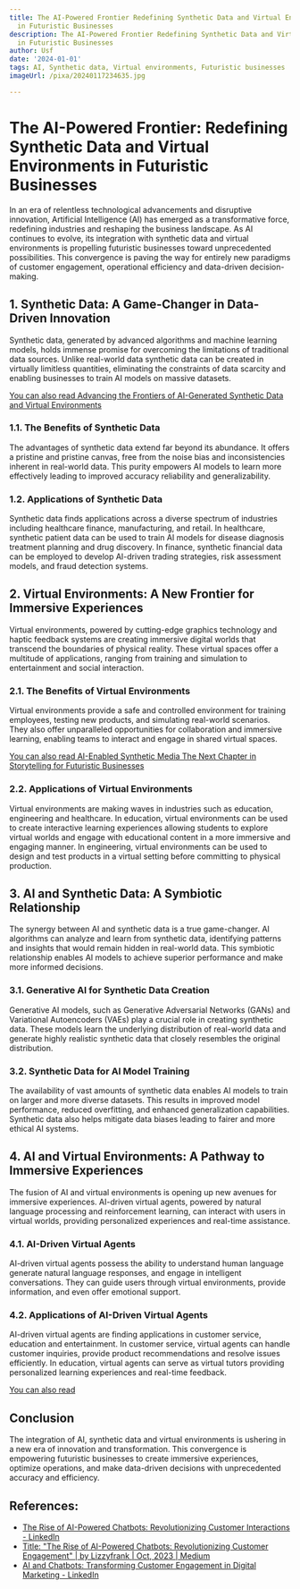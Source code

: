 ```yaml
---
title: The AI-Powered Frontier Redefining Synthetic Data and Virtual Environments
  in Futuristic Businesses
description: The AI-Powered Frontier Redefining Synthetic Data and Virtual Environments
  in Futuristic Businesses
author: Usf
date: '2024-01-01'
tags: AI, Synthetic data, Virtual environments, Futuristic businesses
imageUrl: /pixa/20240117234635.jpg

---
```

# The AI-Powered Frontier: Redefining Synthetic Data and Virtual Environments in Futuristic Businesses

In an era of relentless technological advancements  and disruptive innovation, Artificial Intelligence (AI) has emerged as a transformative force, redefining industries and reshaping the business landscape. As AI continues to evolve, its  integration with synthetic data and virtual  environments is propelling futuristic businesses toward unprecedented possibilities. This convergence is paving  the way  for entirely new paradigms of customer engagement, operational efficiency and data-driven decision-making.

##  1. Synthetic Data: A Game-Changer in Data-Driven Innovation

Synthetic data, generated by advanced algorithms and machine learning models, holds  immense promise for overcoming the limitations of traditional data sources. Unlike real-world data  synthetic data can be created in virtually limitless  quantities, eliminating the  constraints  of data  scarcity  and enabling businesses to train AI models on massive datasets.

[You can also read Advancing the Frontiers of AI-Generated Synthetic Data  and Virtual Environments](Advancing%20the%20Frontiers%20of%20AI-Generated%20Synthetic%20Data%20and%20Virtual%20Environments)


###  1.1. The Benefits of Synthetic Data

The  advantages of synthetic  data extend far beyond its abundance. It offers a pristine and pristine canvas, free from  the noise bias and inconsistencies inherent in real-world data. This purity empowers AI models to learn more effectively leading to improved accuracy reliability and  generalizability.

### 1.2. Applications of Synthetic Data

Synthetic data finds applications across a diverse spectrum of industries including healthcare finance, manufacturing, and retail. In healthcare, synthetic patient data can be used to train AI models for disease diagnosis treatment planning and drug discovery. In finance, synthetic financial data can be employed  to develop AI-driven  trading strategies, risk  assessment models, and fraud detection systems.

## 2. Virtual Environments: A New Frontier for Immersive Experiences

Virtual environments, powered by cutting-edge graphics technology  and haptic feedback systems are creating immersive digital worlds that transcend the boundaries of physical  reality. These virtual spaces  offer a multitude of applications, ranging from training  and simulation to entertainment and social interaction.

### 2.1.  The Benefits of Virtual Environments

Virtual environments provide  a safe and controlled  environment for training employees, testing new products, and simulating real-world scenarios. They also offer unparalleled opportunities for collaboration and immersive learning, enabling teams to interact and  engage in shared virtual  spaces.

[You  can also read AI-Enabled Synthetic Media The Next  Chapter in Storytelling for Futuristic Businesses](AI-Enabled%20Synthetic%20Media%20The%20Next%20Chapter%20in%20Storytelling%20for%20Futuristic%20Businesses)


###  2.2. Applications of  Virtual Environments

Virtual  environments are making waves in industries  such as education, engineering and healthcare.  In education, virtual environments can be used to  create interactive learning experiences allowing students to explore virtual  worlds and engage with  educational content in  a more immersive and engaging manner. In engineering, virtual environments can be used to design and test products in a virtual setting before committing to physical production.

##  3. AI and Synthetic Data: A Symbiotic Relationship

The synergy between AI and synthetic data is a true game-changer. AI algorithms can analyze and learn from synthetic data,  identifying patterns and insights that would remain hidden in real-world data. This symbiotic relationship enables  AI models to achieve superior performance and make  more informed decisions.

### 3.1. Generative  AI for  Synthetic Data Creation

Generative AI models, such as Generative Adversarial Networks (GANs) and Variational Autoencoders (VAEs) play a crucial role in creating synthetic data. These models learn the underlying distribution of real-world data and generate highly realistic  synthetic data that closely resembles the original distribution.

### 3.2. Synthetic Data for AI Model Training

The availability of vast amounts of  synthetic data enables AI models to train on  larger and more diverse datasets. This results  in  improved model performance, reduced  overfitting, and  enhanced generalization capabilities. Synthetic data also helps mitigate data biases leading to fairer  and more ethical AI systems.

## 4. AI and Virtual Environments: A Pathway to Immersive  Experiences

The  fusion of AI and  virtual environments is opening up new avenues for immersive experiences. AI-driven virtual agents, powered by natural  language processing  and reinforcement learning, can interact with users in virtual worlds, providing personalized experiences and real-time assistance.

### 4.1. AI-Driven Virtual Agents

AI-driven virtual agents possess the ability to understand human language generate  natural language responses, and engage in  intelligent  conversations. They can guide  users through  virtual environments,  provide information, and  even offer emotional support.

###  4.2.  Applications of AI-Driven Virtual Agents

AI-driven virtual agents are finding applications  in customer service, education and entertainment. In customer service, virtual agents can handle customer inquiries, provide product recommendations and resolve issues efficiently. In education, virtual agents can serve as virtual tutors providing personalized  learning experiences and real-time feedback.

[You can also read ]()


## Conclusion

The integration of AI, synthetic data and virtual environments is ushering in a new era of innovation and transformation. This convergence  is empowering futuristic businesses to create  immersive experiences, optimize operations, and make data-driven decisions with  unprecedented accuracy and efficiency.

## References:
- [The Rise of AI-Powered Chatbots: Revolutionizing Customer Interactions - LinkedIn](https://www.linkedin.com/pulse/rise-ai-powered-chatbots-revolutionizing-customer-interactions-udnhc?trk=organization_guest_main-feed-card_feed-article-content)
- [Title: "The Rise of AI-Powered Chatbots: Revolutionizing Customer Engagement" | by Lizzyfrank | Oct, 2023 | Medium](https://medium.com/@lizzyfrank042/title-the-rise-of-ai-powered-chatbots-revolutionizing-customer-engagement-616887c1ae6f)
- [AI and Chatbots: Transforming Customer Engagement in Digital Marketing - LinkedIn](https://www.linkedin.com/pulse/ai-chatbots-transforming-customer-engagement-digital-idauf)
